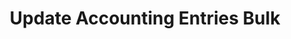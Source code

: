 ---
title: 'Update Accounting Entries Bulk'
description: 'Update Accounting Entries Bulk'
openapi: "/openapi/openapi.yaml PATCH /accountingentries/{companyId}"
---